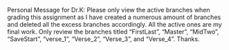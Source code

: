 Personal Message for Dr.K: Please only view the active branches when grading this assignment as I have created a numerous amount of branches and deleted all the excess branches accordingly. All the active ones are my final work. Only review the branches titled "FirstLast", "Master", "MidTwo", "SaveStart", "verse_1", "Verse_2", "Verse_3", and "Verse_4". Thanks.